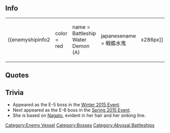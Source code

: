 ==Info==
{|
|-
| valign="top" |
{{enemyshipinfo2 
|color = red
|name = Battleship Water Demon (A)
|japanesename = 戦艦水鬼 
|image = [[File:603.png|x286px]]
|id = 603 
|class = Abyssal
|type = Battleship 
|hp = 415 
|firepower = 188 (188)
|armor = 168 (168)
|torpedo = 0 (0)
|evasion = ? 
|AA = 88 (88)
|aircraft = 6
|ASW = ?
|LOS = ?
|luck = 60 (60)
|time = Unbuildable
|speed = Slow 
|range = Long 
|slot = 4 
|slot1= [[List_of_equipment_used_by_the_enemy|20inch Twin Cannon]] 
|slot2= [[List_of_equipment_used_by_the_enemy|20inch Twin Cannon]]
|slot3= [[List_of_equipment_used_by_the_enemy|Surface Radar Mk.II]]
|slot4= [[List_of_equipment_used_by_the_enemy|Abyssal Recon Plane]]
|space1=0 
|space2=0 
|space3=0 
|space4=6 }}
| style="width:50px;" |
| valign="top" |

{{enemyshipinfo2 
|color = red
|name = Battleship Water Demon (B)
|japanesename = 戦艦水鬼 
|image = [[File:604.png|x286px]]
|id = 604 
|class = Abyssal
|type = Battleship 
|hp = 500 
|firepower = 198 (198)
|armor = 200 (200)
|torpedo = 0 (0)
|evasion = ? 
|AA = 96 (96)
|aircraft = 6
|ASW = ?
|LOS = ?
|luck = 90 (90)
|time = Unbuildable
|speed = Slow 
|range = Long 
|slot = 4 
|slot1= [[List_of_equipment_used_by_the_enemy|20inch Twin Cannon]]
|slot2= [[List_of_equipment_used_by_the_enemy|20inch Twin Cannon]]
|slot3= [[List_of_equipment_used_by_the_enemy|Surface Radar Mk.II]]
|slot4= [[List_of_equipment_used_by_the_enemy|Abyssal Recon Plane]]
|space1=0 
|space2=0 
|space3=0 
|space4=6 
}}
|}

==Quotes==
{{Abyssquote
|開幕前 =ヤクニタタヌ…イマイマシイ……ガラクタドモメッ!!
|EN1 = You useless... annoying...... pieces of trash!!
|Note1 = 
|砲撃 =ナキサケンデ…シズンデイケェ！ 
|EN0 = Cry out... Sink!
|Note0 = 
|被弾 =ナカナカ…ヤルジャナイカ… 
|EN2 = Not bad... are you...
|Note2 = Not the evil bad, the other one.
|昼戦終了時 =ヒカリ…アフレル…ミナモニ…ワタシモ…ソウ…あぁっ…! 
|EN3 = Light... overflowing... on the water... I too... yes... Ah...!
|Note3 =Similar to Nagato's sinking line (referring to the atomic bombs).
|Clip1 = {{Audio|file=BB_Water_Demon_Intro.ogg}}|Clip0 = {{Audio|file=BB_Water_Demon_Attack.ogg}}|Clip2 = {{Audio|file=BB_Water_Demon_Damaged.ogg}}|Clip3 = {{Audio|file=BB_Water_Demon_Sunk.ogg}}}}

==Trivia==
* Appeared as the E-5 boss in the [[Winter 2015 Event]].
* Next appeared as the E-6 boss in the [[Spring 2015 Event]].
* She is based on [[Nagato]], evident in her hair and her sinking line.

{{Enemyshiplist}}
[[Category:Enemy Vessel]]
[[Category:Bosses]]
[[Category:Abyssal Battleships]]